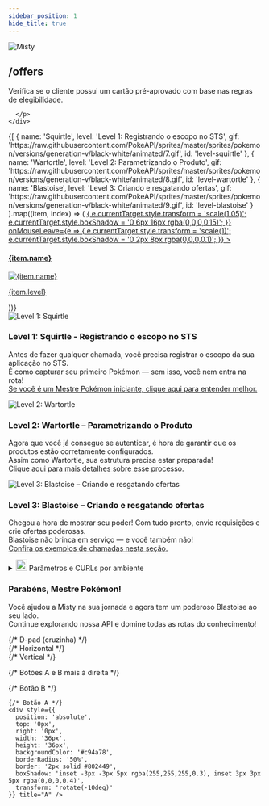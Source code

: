 ```yaml
---
sidebar_position: 1
hide_title: true
---
```




<div style={{
  backgroundColor: '#2e2b6d',
  borderRadius: '20px',
  padding: '2rem',
  maxWidth: '900px',
  margin: '2rem auto',
  boxShadow: '0 8px 24px rgba(0,0,0,0.3)',
  position: 'relative',
  border: '6px solid #1a1850'
}}>

<div style={{
  background: 'linear-gradient(145deg, #e0f7fa, #f1fdff)',
  borderRadius: '24px',
  padding: '2rem',
  border: '4px solid #00acc1',
  boxShadow: '0 8px 24px rgba(0,0,0,0.1)',
  marginBottom: '3rem',
}}>



  <div style={{
    background: 'linear-gradient(135deg, #b2ebf2, #e0f7fa)',
    borderRadius: '16px',
    padding: '0rem',
    borderLeft: '6px solid #0288d1',
    boxShadow: '0 4px 12px rgba(0,0,0,0.1)',
    display: 'flex',
    alignItems: 'center',
    marginBottom: '2rem'
  }}>
    <div style={{
      width: '140px',
      marginRight: '-1.5rem',
      display: 'flex',
      justifyContent: 'center',
    }}>
      <img
        src={mistyPng}
        alt="Misty"
        style={{
          height: '140px',
          width: '110px',
          objectFit: 'cover',
        }}
      />
    </div>
    <div style={{
      display: 'flex',
      flexDirection: 'column',
      justifyContent: 'flex-start',
      paddingTop: '0.5rem',
    }}>
      <h2 style={{ margin: 0, color: '#003744' }}>/offers</h2>
      <p style={{ margin: '0.2rem 0', color: '#004d61' }}>
        Verifica se o cliente possui um cartão pré-aprovado com base nas regras de elegibilidade.

      </p>
    </div>
  </div>





<div style={{
  display: 'flex',
  justifyContent: 'space-around',
  gap: '1rem',
  marginBottom: '2rem',
  flexWrap: 'wrap'
}}>
  {[
    {
      name: 'Squirtle',
      level: 'Level 1: Registrando o escopo no STS',
      gif: 'https://raw.githubusercontent.com/PokeAPI/sprites/master/sprites/pokemon/versions/generation-v/black-white/animated/7.gif',
      id: 'level-squirtle'
    },
    {
      name: 'Wartortle',
      level: 'Level 2: Parametrizando o Produto',
      gif: 'https://raw.githubusercontent.com/PokeAPI/sprites/master/sprites/pokemon/versions/generation-v/black-white/animated/8.gif',
      id: 'level-wartortle'
    },
    {
      name: 'Blastoise',
      level: 'Level 3: Criando e resgatando ofertas',
      gif: 'https://raw.githubusercontent.com/PokeAPI/sprites/master/sprites/pokemon/versions/generation-v/black-white/animated/9.gif',
      id: 'level-blastoise'
    }
  ].map((item, index) => (
    <a
      key={index}
      href={`#${item.id}`}
      style={{
        textDecoration: 'none',
        textAlign: 'center',
        borderRadius: '14px',
        background: '#e0f7fa',
        padding: '1rem',
        boxShadow: '0 2px 8px rgba(0,0,0,0.1)',
        transition: 'all 0.3s ease',
        width: '200px',
        color: '#003744'
      }}
      onMouseEnter={e => {
        e.currentTarget.style.transform = 'scale(1.05)';
        e.currentTarget.style.boxShadow = '0 6px 16px rgba(0,0,0,0.15)';
      }}
      onMouseLeave={e => {
        e.currentTarget.style.transform = 'scale(1)';
        e.currentTarget.style.boxShadow = '0 2px 8px rgba(0,0,0,0.1)';
      }}
    >
      <h4 style={{ marginBottom: '0.5rem', color: '#004d61' }}>{item.name}</h4>
      <img
        src={item.gif}
        alt={item.name}
        style={{
          width: '100px',
          height: '100px',
          marginBottom: '0.5rem'
        }}
      />
      <p style={{ fontSize: '0.9rem', margin: 0 }}>{item.level}</p>
    </a>
  ))}
</div>

<div id="level-squirtle" style={{
  scrollMarginTop: '80px',
  background: '#dff7f9',
  borderRadius: '16px',
  padding: '1.5rem',
  borderLeft: '6px solid #007c91',
  marginBottom: '2rem',
  boxShadow: '0 4px 12px rgba(0,0,0,0.1)',
  display: 'flex',
  gap: '1rem',
  alignItems: 'center',
  color: '#002f3d'
}}>
  <img
    src="https://raw.githubusercontent.com/PokeAPI/sprites/master/sprites/pokemon/versions/generation-v/black-white/animated/7.gif"
    alt="Level 1: Squirtle"
    style={{ width: '80px', height: '80px' }}
  />
  <div>
    <h3 style={{ color: '#003744' }}>Level 1: Squirtle - Registrando o escopo no STS</h3>
    <p>
      Antes de fazer qualquer chamada, você precisa registrar o escopo da sua aplicação no STS.
      <br />É como capturar seu primeiro Pokémon — sem isso, você nem entra na rota!
      <br /><a href="#">Se você é um Mestre Pokémon iniciante, clique aqui para entender melhor.</a>
    </p>
  </div>
</div>


<div id="level-wartortle" style={{
  scrollMarginTop: '80px',
  background: '#e6fafd',
  borderRadius: '16px',
  padding: '1.5rem',
  borderLeft: '6px solid #006064',
  marginBottom: '2rem',
  boxShadow: '0 4px 12px rgba(0,0,0,0.1)',
  display: 'flex',
  gap: '1rem',
  alignItems: 'center',
  color: '#002f3d'
}}>
  <img
    src="https://raw.githubusercontent.com/PokeAPI/sprites/master/sprites/pokemon/versions/generation-v/black-white/animated/8.gif"
    alt="Level 2: Wartortle"
    style={{ width: '80px', height: '80px' }}
  />
  <div>
    <h3 style={{ color: '#003744' }}>Level 2: Wartortle – Parametrizando o Produto</h3>
    <p>
      Agora que você já consegue se autenticar, é hora de garantir que os produtos estão corretamente configurados.
      <br />Assim como Wartortle, sua estrutura precisa estar preparada!
      <br /><a href="#">Clique aqui para mais detalhes sobre esse processo.</a>
    </p>
  </div>
</div>


<div id="level-blastoise" style={{
  scrollMarginTop: '80px',
  background: '#f2feff',
  borderRadius: '16px',
  padding: '1.5rem',
  borderLeft: '6px solid #004d61',
  marginBottom: '2rem',
  boxShadow: '0 4px 12px rgba(0,0,0,0.1)',
  display: 'flex',
  flexDirection: 'column',
  gap: '1rem',
  color: '#002f3d'
}}>
  <div style={{ display: 'flex', alignItems: 'center', gap: '1rem' }}>
    <img
      src="https://raw.githubusercontent.com/PokeAPI/sprites/master/sprites/pokemon/versions/generation-v/black-white/animated/9.gif"
      alt="Level 3: Blastoise – Criando e resgatando ofertas"
      style={{ width: '80px', height: '80px' }}
    />
    <div>
      <h3 style={{ color: '#003744' }}>Level 3: Blastoise – Criando e resgatando ofertas</h3>
      <p>
        Chegou a hora de mostrar seu poder! Com tudo pronto, envie requisições e crie ofertas poderosas.
        <br />Blastoise não brinca em serviço — e você também não!
        <br /><a href="#">Confira os exemplos de chamadas nesta seção.</a>
      </p>
    </div>
  </div>

  <details style={{
    marginTop: '-1rem',
    background: '#e0f7fa',
    borderRadius: '14px',
    padding: '1.5rem',
    borderLeft: '6px solid #00acc1',
    boxShadow: '0 2px 8px rgba(0, 0, 0, 0.1)',
    fontFamily: 'Segoe UI, sans-serif'
  }}>
    <summary style={{
      fontWeight: '600',
      fontSize: '1.15rem',
      color: '#006064',
      cursor: 'pointer',
      display: 'flex',
      alignItems: 'center',
      gap: '0.5rem'
    }}>
      <img
        src="https://upload.wikimedia.org/wikipedia/commons/thumb/0/0b/Pok%C3%A9mon_Water_Type_Icon.svg/2048px-Pok%C3%A9mon_Water_Type_Icon.svg.png"
        alt="Water icon"
        width="22"
        height="22"
      />
      Parâmetros e CURLs por ambiente
    </summary>

    <div style={{ marginTop: '1.2rem' }}>
      <Tabs
        defaultValue="parametros"
        values={[
          { label: 'Parâmetros', value: 'parametros' },
          { label: 'Request - dev', value: 'desenvolvimento' },
          { label: 'Request - hom', value: 'homologacao' },
          { label: 'STS Token - dev', value: 'sts-token dev' },
          { label: 'STS Token - hom', value: 'sts-token hom' }
        ]}
      >
        <TabItem value="parametros">
          <Tabs defaultValue="headers" values={[
            { label: 'Headers', value: 'headers' },
            { label: 'Body', value: 'body' }
          ]}>
            <TabItem value="headers">
              <pre style={{
                background: '#b2ebf2',
                borderRadius: '10px',
                padding: '1rem',
                color: '#004d40',
                fontSize: '0.9rem',
                overflowX: 'auto',
                boxShadow: 'inset 0 0 0 1px #4dd0e1',
                marginTop: '1rem',
                scrollbarColor: '#00acc1 #e0f7fa',
                scrollbarWidth: 'thin'
              }}>
                <code>{`
**Tipo** | **Nome**           | **Descrição**
-------- | ------------------ | ------------------------------------------------------
Header   | \`x-api-key\`        | Chave de API necessária para autenticação.
Header   | \`x-correlation-id\` | ID de correlação para rastreamento de requisições.
Header   | \`Authorization\`    | Token de autenticação utilizado para validar e autorizar a requisição.
                `}</code>
              </pre>
            </TabItem>
            <TabItem value="body">
              <pre style={{
                background: '#b2ebf2',
                borderRadius: '10px',
                padding: '1rem',
                color: '#004d40',
                fontSize: '0.9rem',
                overflowX: 'auto',
                boxShadow: 'inset 0 0 0 1px #4dd0e1',
                marginTop: '1rem',
                scrollbarColor: '#00acc1 #e0f7fa',
                scrollbarWidth: 'thin'
              }}>
                <code>{`
**Nome**                 | **Descrição**
------------------------ | -----------------------------------------------------
\`storeNumber\`           | Número da loja onde a oferta está sendo consultada.
\`personIdentifier\`      | Identificador único do cliente (CPF ou ID).
\`products\`              | Lista de produtos a serem consultados.
\`familyProductCode\`     | Código da família do produto.
\`operationalProductCode\`| Código operacional do produto.
\`dn\`                    | Número de identificação do produto.
\`segmentCode\`           | Código do segmento do produto.
                `}</code>
              </pre>
            </TabItem>
          </Tabs>
        </TabItem>

        {[
          {
            value: "desenvolvimento",
            content: `
curl --request POST \\
--url https://api.dev.exemplo.com/ofertas/v1/consultar \\
--header 'Authorization: Bearer {token}' \\
--header 'Content-Type: application/json' \\
--header 'x-api-key: {sua-chave}' \\
--header 'x-correlation-id: {id-de-correlacao}' \\
--data '{
  "storeNumber": "000000000001",
  "personIdentifier": "ID-do-cliente-aqui",
  "products": [
    {
      "familyProductCode": 100,
      "operationalProductCode": 20001
    }
  ]
}'`
          },
          {
            value: "homologacao",
            content: `
curl --request POST \\
--url https://api.hml.exemplo.com/ofertas/v1/consultar \\
--header 'Authorization: Bearer {token}' \\
--header 'Content-Type: application/json' \\
--header 'x-api-key: {sua-chave}' \\
--header 'x-correlation-id: {id-de-correlacao}' \\
--data '{
  "storeNumber": "000000000002",
  "personIdentifier": "ID-do-cliente-aqui",
  "products": [
    {
      "familyProductCode": 100,
      "operationalProductCode": 20001
    }
  ]
}'`
          },
          {
            value: "sts-token dev",
            content: `
curl --request POST \\
--url https://sts.dev.exemplo.com/oauth2/token \\
--header 'x-api-key: {sua-chave}' \\
--header 'Content-Type: application/x-www-form-urlencoded' \\
--data-urlencode 'grant_type=client_credentials' \\
--data-urlencode 'client_id={client-id}' \\
--data-urlencode 'client_secret={client-secret}'`
          },
          {
            value: "sts-token hom",
            content: `
curl --request POST \\
--url https://sts.hml.exemplo.com/oauth2/token \\
--header 'x-api-key: {sua-chave}' \\
--header 'Content-Type: application/x-www-form-urlencoded' \\
--data-urlencode 'grant_type=client_credentials' \\
--data-urlencode 'client_id={client-id}' \\
--data-urlencode 'client_secret={client-secret}'`
          }
        ].map(({ value, content }) => (
          <TabItem value={value} key={value}>
            <pre style={{
              background: '#b2ebf2',
              borderRadius: '10px',
              padding: '1rem',
              color: '#004d40',
              fontSize: '0.9rem',
              overflowX: 'auto',
              boxShadow: 'inset 0 0 0 1px #4dd0e1',
              marginTop: '1rem',
              scrollbarColor: '#00acc1 #e0f7fa',
              scrollbarWidth: 'thin'
            }}>
              <code className="language-bash">{content}</code>
            </pre>
          </TabItem>
        ))}
      </Tabs>
    </div>
  </details>
</div>





  <div style={{
    background: 'linear-gradient(135deg, #d0f4f9, #ffffff)',
    borderRadius: '16px',
    padding: '1.5rem',
    textAlign: 'center',
    border: '2px dashed #00acc1',
    boxShadow: '0 4px 12px rgba(0,0,0,0.1)',
    marginBottom: '2rem'
  }}>
    <h3 style={{ color: '#003744' }}>Parabéns, Mestre Pokémon!</h3>
    <p style={{ fontSize: '1rem', color: '#004d61' }}>
      Você ajudou a Misty na sua jornada e agora tem um poderoso Blastoise ao seu lado.
      <br />Continue explorando nossa API e domine todas as rotas do conhecimento!
    </p>
  </div>

</div>


<div style={{
  display: 'flex',
  justifyContent: 'space-between',
  alignItems: 'flex-start',
  padding: '2rem 3rem',
  backgroundColor: '#2e2b6d', // fundo estilo GameBoy
  borderRadius: '16px',
  maxWidth: '500px',
  margin: '2rem auto'
}}>
  {/* D-pad (cruzinha) */}
  <div style={{
    position: 'relative',
    width: '80px',
    height: '80px',
    display: 'flex',
    justifyContent: 'center',
    alignItems: 'center'
  }}>
    {/* Horizontal */}
    <div style={{
      position: 'absolute',
      width: '70%',
      height: '22%',
      backgroundColor: '#222',
      borderRadius: '4px',
      border: '2px solid #111',
      boxShadow: 'inset -2px -2px 4px rgba(255,255,255,0.15), inset 2px 2px 4px rgba(0,0,0,0.4)'
    }} />
    {/* Vertical */}
    <div style={{
      position: 'absolute',
      width: '22%',
      height: '70%',
      backgroundColor: '#222',
      borderRadius: '4px',
      border: '2px solid #111',
      boxShadow: 'inset -2px -2px 4px rgba(255,255,255,0.15), inset 2px 2px 4px rgba(0,0,0,0.4)'
    }} />
  </div>

  {/* Botões A e B mais à direita */}
  <div style={{
    position: 'relative',
    width: '100px',
    height: '80px'
  }}>
    {/* Botão B */}
    <div style={{
      position: 'absolute',
      top: '30px',
      left: '10px',
      width: '36px',
      height: '36px',
      backgroundColor: '#c94a78',
      borderRadius: '50%',
      border: '2px solid #802449',
      boxShadow: 'inset -3px -3px 5px rgba(255,255,255,0.3), inset 3px 3px 5px rgba(0,0,0,0.4)',
      transform: 'rotate(-10deg)'
    }} title="B" />

    {/* Botão A */}
    <div style={{
      position: 'absolute',
      top: '0px',
      right: '0px',
      width: '36px',
      height: '36px',
      backgroundColor: '#c94a78',
      borderRadius: '50%',
      border: '2px solid #802449',
      boxShadow: 'inset -3px -3px 5px rgba(255,255,255,0.3), inset 3px 3px 5px rgba(0,0,0,0.4)',
      transform: 'rotate(-10deg)'
    }} title="A" />
  </div>
</div>



</div>
